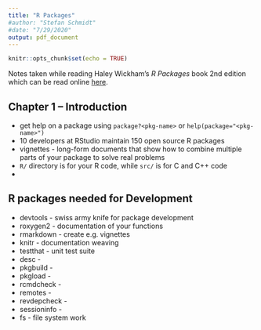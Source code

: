 ```yaml
---
title: "R Packages"
#author: "Stefan Schmidt"
#date: "7/29/2020"
output: pdf_document
---
```


```r
knitr::opts_chunk$set(echo = TRUE)
```

Notes taken while reading Haley Wickham's _R Packages_ book 2nd edition which
can be read online [here](https://r-pkgs.org/).

## Chapter 1 -- Introduction

* get help on a package using `package?<pkg-name>` or
`help(package="<pkg-name>")`
* 10 developers at RStudio maintain 150 open source R packages
* vignettes - long-form documents that show how to combine multiple parts of
your package to solve real problems
* `R/` directory is for your R code, while `src/` is for C and C++ code
* 



## R packages needed for Development

* devtools - swiss army knife for package development
* roxygen2 - documentation of your functions
* rmarkdown - create e.g. vignettes
* knitr - documentation weaving
* testthat - unit test suite
* desc - 
* pkgbuild - 
* pkgload - 
* rcmdcheck - 
* remotes - 
* revdepcheck - 
* sessioninfo - 
* fs - file system work



